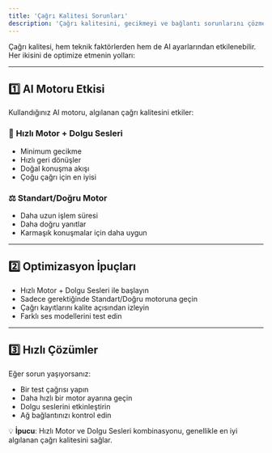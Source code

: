 ```yaml
---
title: 'Çağrı Kalitesi Sorunları'
description: 'Çağrı kalitesini, gecikmeyi ve bağlantı sorunlarını çözmek ve optimize etmek için ipuçları.'
---
```


Çağrı kalitesi, hem teknik faktörlerden hem de AI ayarlarından etkilenebilir. Her ikisini de optimize etmenin yolları:

---

## 1️⃣ **AI Motoru Etkisi**
Kullandığınız AI motoru, algılanan çağrı kalitesini etkiler:

### 🚀 **Hızlı Motor + Dolgu Sesleri**
- Minimum gecikme
- Hızlı geri dönüşler
- Doğal konuşma akışı
- Çoğu çağrı için en iyisi

### ⚖️ **Standart/Doğru Motor**
- Daha uzun işlem süresi
- Daha doğru yanıtlar
- Karmaşık konuşmalar için daha uygun

---

## 2️⃣ **Optimizasyon İpuçları**
- Hızlı Motor + Dolgu Sesleri ile başlayın
- Sadece gerektiğinde Standart/Doğru motoruna geçin
- Çağrı kayıtlarını kalite açısından izleyin
- Farklı ses modellerini test edin

---

## 3️⃣ **Hızlı Çözümler**
Eğer sorun yaşıyorsanız:

- Bir test çağrısı yapın
- Daha hızlı bir motor ayarına geçin
- Dolgu seslerini etkinleştirin
- Ağ bağlantınızı kontrol edin

💡 **İpucu**: Hızlı Motor ve Dolgu Sesleri kombinasyonu, genellikle en iyi algılanan çağrı kalitesini sağlar.
